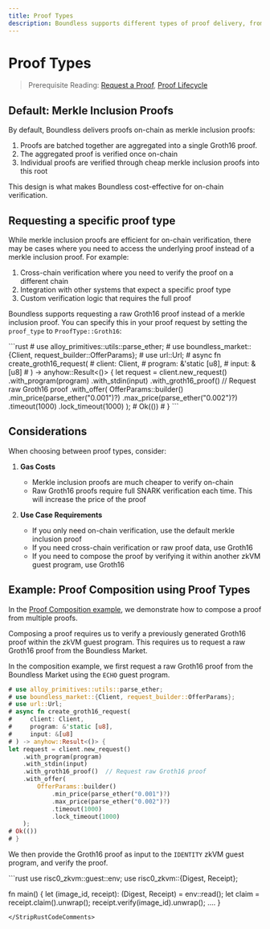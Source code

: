 ```yaml
---
title: Proof Types
description: Boundless supports different types of proof delivery, from efficient merkle inclusion proofs to raw Groth16 proofs for cross-chain verification.
---
```



# Proof Types

> Prerequisite Reading: [Request a Proof](/developers/tutorials/request), [Proof Lifecycle](/developers/proof-lifecycle)

## Default: Merkle Inclusion Proofs

By default, Boundless delivers proofs on-chain as merkle inclusion proofs:

1. Proofs are batched together are aggregated into a single Groth16 proof.
2. The aggregated proof is verified once on-chain
3. Individual proofs are verified through cheap merkle inclusion proofs into this root

This design is what makes Boundless cost-effective for on-chain verification.

## Requesting a specific proof type

While merkle inclusion proofs are efficient for on-chain verification, there may be cases where you need to access the underlying proof instead of a merkle inclusion proof. For example:

1. Cross-chain verification where you need to verify the proof on a different chain
2. Integration with other systems that expect a specific proof type
3. Custom verification logic that requires the full proof

Boundless supports requesting a raw Groth16 proof instead of a merkle inclusion proof. You can specify this in your proof request by setting the `proof_type` to `ProofType::Groth16`:

<StripRustCodeComments>
```rust
# use alloy_primitives::utils::parse_ether;
# use boundless_market::{Client, request_builder::OfferParams};
# use url::Url;
# async fn create_groth16_request(
#     client: Client,
#     program: &'static [u8],
#     input: &[u8]
# ) -> anyhow::Result<()> {
let request = client.new_request()
    .with_program(program)
    .with_stdin(input)
    .with_groth16_proof()  // Request raw Groth16 proof
    .with_offer(
        OfferParams::builder()
            .min_price(parse_ether("0.001")?)
            .max_price(parse_ether("0.002")?)
            .timeout(1000)
            .lock_timeout(1000)
    );
# Ok(())
# }
```
</StripRustCodeComments>

## Considerations

When choosing between proof types, consider:

1. **Gas Costs**
   - Merkle inclusion proofs are much cheaper to verify on-chain
   - Raw Groth16 proofs require full SNARK verification each time. This will increase the price of the proof

2. **Use Case Requirements**
   - If you only need on-chain verification, use the default merkle inclusion proof
   - If you need cross-chain verification or raw proof data, use Groth16
   - If you need to compose the proof by verifying it within another zkVM guest program, use Groth16

## Example: Proof Composition using Proof Types

In the [Proof Composition example](https://github.com/boundless-xyz/boundless/blob/main/documentation/site/pages/developers/tutorials/proof-composition.mdx), we demonstrate how to compose a proof from multiple proofs.

Composing a proof requires us to verify a previously generated Groth16 proof within the zkVM guest program. This requires us to request a raw Groth16 proof from the Boundless Market.


In the composition example, we first request a raw Groth16 proof from the Boundless Market using the `ECHO` guest program.
<StripRustCodeComments>
```rust
# use alloy_primitives::utils::parse_ether;
# use boundless_market::{Client, request_builder::OfferParams};
# use url::Url;
# async fn create_groth16_request(
#     client: Client,
#     program: &'static [u8],
#     input: &[u8]
# ) -> anyhow::Result<()> {
let request = client.new_request()
    .with_program(program)
    .with_stdin(input)
    .with_groth16_proof()  // Request raw Groth16 proof
    .with_offer(
        OfferParams::builder()
            .min_price(parse_ether("0.001")?)
            .max_price(parse_ether("0.002")?)
            .timeout(1000)
            .lock_timeout(1000)
    );
# Ok(())
# }
```
</StripRustCodeComments>

We then provide the Groth16 proof as input to the `IDENTITY` zkVM guest program, and verify the proof.

<StripRustCodeComments>
```rust
use risc0_zkvm::guest::env;
use risc0_zkvm::{Digest, Receipt};

fn main() {
    let (image_id, receipt): (Digest, Receipt) = env::read();
    let claim = receipt.claim().unwrap();
    receipt.verify(image_id).unwrap();
    ....
}
```
</StripRustCodeComments>
